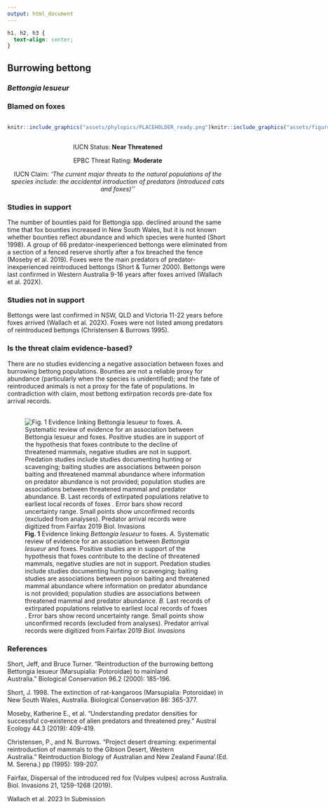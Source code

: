 ```yaml
---
output: html_document
---
```

```css
h1, h2, h3 {
  text-align: center;
}
```

## **Burrowing bettong**
### *Bettongia lesueur*
### Blamed on foxes

:::: {style="display: flex;"}

::: {}
  ```r
  knitr::include_graphics("assets/phylopics/PLACEHOLDER_ready.png")
  ```
:::

::: {}

:::

::: {}
  ```r
  knitr::include_graphics("assets/figures/Map_Fox_Bettongia lesueur.png")
  ```
:::

::::
<center>
IUCN Status: **Near Threatened**

EPBC Threat Rating: **Moderate**

IUCN Claim: *'The current major threats to the natural populations of the species include: the accidental introduction of predators (introduced cats and foxes)''*

</center>

### Studies in support

The number of bounties paid for Bettongia spp. declined around the same time that fox bounties increased in New South Wales, but it is not known whether bounties reflect abundance and which species were hunted (Short 1998). A group of 66 predator-inexperienced bettongs were eliminated from a section of a fenced reserve shortly after a fox breached the fence (Moseby et al. 2019). Foxes were the main predators of predator-inexperienced reintroduced bettongs (Short & Turner 2000). Bettongs were last confirmed in Western Australia 9-16 years after foxes arrived (Wallach et al. 202X).

### Studies not in support

Bettongs were last confirmed in NSW, QLD and Victoria 11-22 years before foxes arrived (Wallach et al. 202X). Foxes were not listed among predators of reintroduced bettongs (Christensen & Burrows 1995).

### Is the threat claim evidence-based?

There are no studies evidencing a negative association between foxes and burrowing bettong populations. Bounties are not a reliable proxy for abundance (particularly when the species is unidentified); and the fate of reintroduced animals is not a proxy for the fate of populations. In contradiction with claim, most bettong extirpation records pre-date fox arrival records.
<br>
<br>

![**Fig. 1** Evidence linking *Bettongia lesueur* to foxes. *A.* Systematic review of evidence for an association between *Bettongia lesueur* and foxes. Positive studies are in support of the hypothesis that foxes contribute to the decline of threatened mammals, negative studies are not in support. Predation studies include studies documenting hunting or scavenging; baiting studies are associations between poison baiting and threatened mammal abundance where information on predator abundance is not provided; population studies are associations between threatened mammal and predator abundance. *B.* Last records of extirpated populations relative to earliest local records of foxes . Error bars show record uncertainty range. Small points show unconfirmed records (excluded from analyses). Predator arrival records were digitized from Fairfax 2019 *Biol. Invasions*](assets/figures/Main_Evidence_Fox_Bettongia lesueur.png)

### References

Short, Jeff, and Bruce Turner. "Reintroduction of the burrowing bettong Bettongia lesueur (Marsupialia: Potoroidae) to mainland Australia." Biological Conservation 96.2 (2000): 185-196.

Short, J. 1998. The extinction of rat-kangaroos (Marsupialia: Potoroidae) in New South Wales, Australia. Biological Conservation 86: 365-377.

Moseby, Katherine E., et al. "Understanding predator densities for successful co‐existence of alien predators and threatened prey." Austral Ecology 44.3 (2019): 409-419.

Christensen, P., and N. Burrows. "Project desert dreaming: experimental reintroduction of mammals to the Gibson Desert, Western Australia." Reintroduction Biology of Australian and New Zealand Fauna’.(Ed. M. Serena.) pp (1995): 199-207.

Fairfax, Dispersal of the introduced red fox (Vulpes vulpes) across Australia. Biol. Invasions 21, 1259-1268 (2019).

Wallach et al. 2023 In Submission

